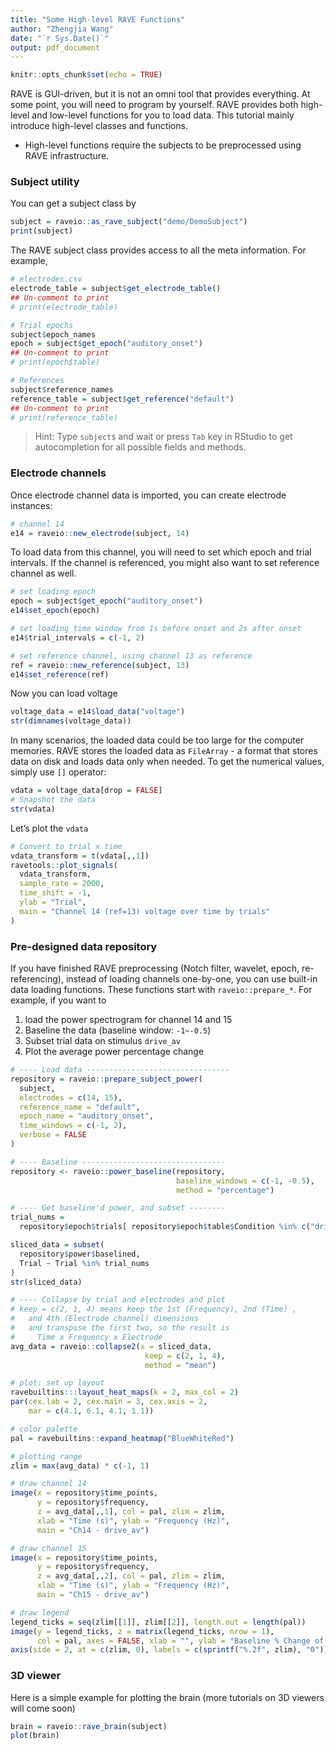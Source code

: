 ```yaml
---
title: "Some High-level RAVE Functions"
author: "Zhengjia Wang"
date: "`r Sys.Date()`"
output: pdf_document
---
```


```r
knitr::opts_chunk$set(echo = TRUE)
```

RAVE is GUI-driven, but it is not an omni tool that provides everything. At some point, you will need to program by yourself. RAVE provides both high-level and low-level functions for you to load data. This tutorial mainly introduce high-level classes and functions.

* High-level functions require the subjects to be preprocessed using RAVE infrastructure. 

### Subject utility

You can get a subject class by

```r
subject = raveio::as_rave_subject("demo/DemoSubject")
print(subject)
```

The RAVE subject class provides access to all the meta information. For example,

```r
# electrodes.csv
electrode_table = subject$get_electrode_table()
## Un-comment to print
# print(electrode_table)

# Trial epochs
subject$epoch_names
epoch = subject$get_epoch("auditory_onset")
## Un-comment to print
# print(epoch$table)

# References
subject$reference_names
reference_table = subject$get_reference("default")
## Un-comment to print
# print(reference_table)
```

> Hint: Type `subject$` and wait or press `Tab` key in RStudio to get autocompletion for all possible fields and methods.

### Electrode channels

Once electrode channel data is imported, you can create electrode instances:

```r
# channel 14
e14 = raveio::new_electrode(subject, 14)
```

To load data from this channel, you will need to set which epoch and trial intervals. If the channel is referenced, you might also want to set reference channel as well. 

```r
# set loading epoch
epoch = subject$get_epoch("auditory_onset")
e14$set_epoch(epoch)

# set loading time window from 1s before onset and 2s after onset
e14$trial_intervals = c(-1, 2)

# set reference channel, using channel 13 as reference
ref = raveio::new_reference(subject, 13)
e14$set_reference(ref)
```

Now you can load voltage

```r
voltage_data = e14$load_data("voltage")
str(dimnames(voltage_data))
```

In many scenarios, the loaded data could be too large for the computer memories. RAVE stores the loaded data as `FileArray` - a format that stores data on disk and loads data only when needed. To get the numerical values, simply use `[]` operator:

```r
vdata = voltage_data[drop = FALSE]
# Snapshot the data
str(vdata)
```

Let's plot the `vdata`

```r
# Convert to trial x time
vdata_transform = t(vdata[,,1])
ravetools::plot_signals(
  vdata_transform,
  sample_rate = 2000,
  time_shift = -1,
  ylab = "Trial",
  main = "Channel 14 (ref=13) voltage over time by trials"
)
```

### Pre-designed data repository

If you have finished RAVE preprocessing (Notch filter, wavelet, epoch, re-referencing), instead of loading channels one-by-one, you can use built-in data loading functions. These functions start with `raveio::prepare_*`. For example, if you want to 

1. load the power spectrogram for channel 14 and 15
2. Baseline the data (baseline window: `-1~-0.5`)
3. Subset trial data on stimulus `drive_av`
4. Plot the average power percentage change

```r
# ---- Load data --------------------------------
repository = raveio::prepare_subject_power(
  subject,
  electrodes = c(14, 15),
  reference_name = "default",
  epoch_name = "auditory_onset",
  time_windows = c(-1, 2), 
  verbose = FALSE
)

# ---- Baseline --------------------------------
repository <- raveio::power_baseline(repository,
                                     baseline_windows = c(-1, -0.5),
                                     method = "percentage")

# ---- Get baseline'd power, and subset --------
trial_nums =
  repository$epoch$trials[ repository$epoch$table$Condition %in% c("drive_av") ]

sliced_data = subset(
  repository$power$baselined,
  Trial ~ Trial %in% trial_nums
)
str(sliced_data)

# ---- Collapse by trial and electrodes and plot 
# keep = c(2, 1, 4) means keep the 1st (Frequency), 2nd (Time) ,
#   and 4th (Electrode channel) dimensions
#   and transpose the first two, so the result is 
#     Time x Frequency x Electrode
avg_data = raveio::collapse2(x = sliced_data,
                              keep = c(2, 1, 4),
                              method = "mean")

# plot: set up layout
ravebuiltins:::layout_heat_maps(k = 2, max_col = 2)
par(cex.lab = 2, cex.main = 3, cex.axis = 2,
    mar = c(4.1, 6.1, 4.1, 1.1))

# color palette
pal = ravebuiltins::expand_heatmap("BlueWhiteRed")

# plotting range
zlim = max(avg_data) * c(-1, 1)

# draw channel 14
image(x = repository$time_points,
      y = repository$frequency,
      z = avg_data[,,1], col = pal, zlim = zlim,
      xlab = "Time (s)", ylab = "Frequency (Hz)",
      main = "Ch14 - drive_av")

# draw channel 15
image(x = repository$time_points,
      y = repository$frequency,
      z = avg_data[,,2], col = pal, zlim = zlim,
      xlab = "Time (s)", ylab = "Frequency (Hz)",
      main = "Ch15 - drive_av")

# draw legend
legend_ticks = seq(zlim[[1]], zlim[[2]], length.out = length(pal))
image(y = legend_ticks, z = matrix(legend_ticks, nrow = 1),
      col = pal, axes = FALSE, xlab = "", ylab = "Baseline % Change of Power")
axis(side = 2, at = c(zlim, 0), labels = c(sprintf("%.2f", zlim), "0"))
```



### 3D viewer

Here is a simple example for plotting the brain (more tutorials on 3D viewers will come soon)

```r
brain = raveio::rave_brain(subject)
plot(brain)
```

